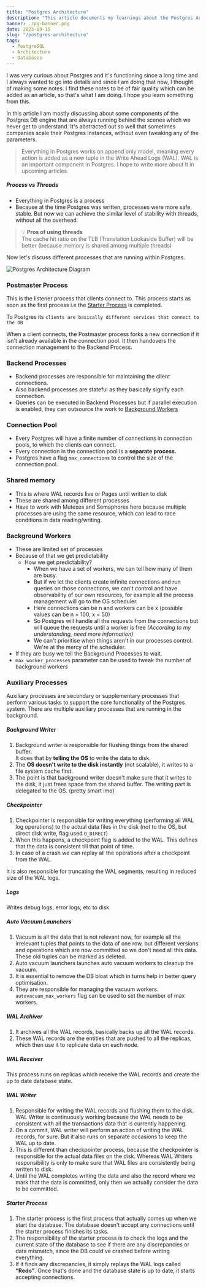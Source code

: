 ```yaml
---
title: "Postgres Architecture"
description: "This article documents my learnings about the Postgres Architecture and its various components"
banner: ./pg-banner.png
date: 2023-09-15
slug: "/postgres-architecture"
tags:
  - PostgreSQL
  - Architecture
  - Databases
---
```


I was very curious about Postgres and it's functioning since a long time and I always wanted to go into details and since I am doing that now, I thought of making some notes. I find these notes to be of fair quality which can be added as an article, so that's what I am doing. I hope you learn something from this.

In this article I am mostly discussing about some components of the Postgres DB engine that are always running behind the scenes which we never get to understand. It's abstracted out so well that sometimes companies scale their Postgres instances, without even tweaking any of the parameters.

> Everything in Postgres works on append only model, meaning every action is added as a new tuple in the Write Ahead Logs (WAL). WAL is an important component in Postgres. I hope to write more about it in upcoming articles.

##### Process vs Threads

- Everything in Postgres is a process
- Because at the time Postgres was written, processes were more safe, stable. But now we can achieve the similar level of stability with threads, without all the overhead.

> 💡 **Pros of using threads**<br/>
> The cache hit ratio on the TLB (Translation Lookaside Buffer) will be better (because memory is shared among multiple threads)

Now let's discuss different processes that are running within Postgres.

![Postgres Architecture Diagram](./pg-arch-diagram.png)

### Postmaster Process

This is the listener process that clients connect to. This process starts as soon as the first process i.e the [Starter Process](#starter-process) is completed.

To Postgres its `clients are basically different services that connect to the DB`

When a client connects, the Postmaster process forks a new connection if it isn't already available in the connection pool. It then handovers the connection management to the Backend Process.

### Backend Processes

- Backend processes are responsible for maintaining the client connections.
- Also backend processes are stateful as they basically signify each connection.
- Queries can be executed in Backend Processes but if parallel execution is enabled, they can outsource the work to [Background Workers](#background-workers)

### Connection Pool

- Every Postgres will have a finite number of connections in connection pools, to which the clients can connect.
- Every connection in the connection pool is a **separate process.**
- Postgres have a flag `max_connections` to control the size of the connection pool.

### Shared memory

- This is where WAL records live or Pages until written to disk
- These are shared among different processes
- Have to work with Mutexes and Semaphores here because multiple processes are using the same resource, which can lead to race conditions in data reading/writing.

### <span id="background-workers">Background Workers</span>

- These are limited set of processes
- Because of that we get predictability
  - How we get predictability?
    - When we have a set of workers, we can tell how many of them are busy.
    - But if we let the clients create infinite connections and run queries on those connections, we can't control and have observability of our own resources, for example all the process management will go to the OS scheduler.
    - Here connections can be n and workers can be x (possible values can be n = 100, x = 50)
    - So Postgres will handle all the requests from the connections but will queue the requests until a worker is free _(According to my understanding, need more information)_
    - We can't prioritise when things aren't in our processes control. We're at the mercy of the scheduler.
- If they are busy we tell the Background Processes to wait.
- `max_worker_processes` parameter can be used to tweak the number of background workers

### Auxiliary Processes

Auxiliary processes are secondary or supplementary processes that perform various tasks to support the core functionality of the Postgres system. There are multiple auxiliary processes that are running in the background.

##### Background Writer

1.  Background writer is responsible for flushing things from the shared buffer.<br/>
    It does that by **telling the OS** to write the data to disk.
2.  The **OS doesn't write to the disk instantly** (not scalable), it writes to a file system cache first.
3.  The point is that background writer doesn't make sure that it writes to the disk, it just frees space from the shared buffer. The writing part is delegated to the OS. (pretty smart imo)

##### Checkpointer

1.  Checkpointer is responsible for writing everything (performing all WAL log operations) to the actual data files in the disk (not to the OS, but direct disk write, flag used `O_DIRECT`)
2.  When this happens, a checkpoint flag is added to the WAL. This defines that the data is consistent till that point of time.
3.  In case of a crash we can replay all the operations after a checkpoint from the WAL.

It is also responsible for truncating the WAL segments, resulting in reduced size of the WAL logs.

##### Logs

Writes debug logs, error logs, etc to disk

##### Auto Vacuum Launchers

1.  Vacuum is all the data that is not relevant now, for example all the irrelevant tuples that points to the data of one row, but different versions and operations which are now committed so we don't need all this data. These old tuples can be marked as deleted.
2.  Auto vacuum launchers launches auto vacuum workers to cleanup the vacuum.
3.  It is essential to remove the DB bloat which in turns help in better query optimisation.
4.  They are responsible for managing the vacuum workers. `autovacuum_max_workers` flag can be used to set the number of max workers.

##### WAL Archiver

1.  It archives all the WAL records, basically backs up all the WAL records.
2.  These WAL records are the entities that are pushed to all the replicas, which then use it to replicate data on each node.

##### WAL Receiver

This process runs on replicas which receive the WAL records and create the up to date database state.

##### WAL Writer

1. Responsible for writing the WAL records and flushing them to the disk. WAL Writer is continuously working because the WAL needs to be consistent with all the transactions data that is currently happening.
2. On a commit, WAL writer will perform an action of writing the WAL records, for sure. But it also runs on separate occasions to keep the WAL up to date.
3. This is different than checkpointer process, because the checkpointer is responsible for the actual data files on the disk.
   Whereas WAL Writers responsibility is only to make sure that WAL files are consistently being written to disk.
4. Until the WAL completes writing the data and also the record where we mark that the data is committed, only then we actually consider the data to be committed.

##### <span id="starter-process">Starter Process</span>

1.  The starter process is the first process that actually comes up when we start the database. The database doesn't accept any connections until the starter process finishes its tasks.
2.  The responsibility of the starter process is to check the logs and the current state of the database to see if there are any discrepancies or data mismatch, since the DB could've crashed before writing everything.
3.  If it finds any discrepancies, it simply replays the WAL logs called **“Redo”**. Once that's done and the database state is up to date, it starts accepting connections.
